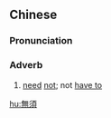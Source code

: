 ==Chinese==
{{zh-forms|s=无须}}

===Pronunciation===
{{zh-pron
|m=wúxū
|c=mou4 seoi1
|mn=qz,xm:bû-su/zz:bû-si
|cat=adv
}}

===Adverb===
{{zh-adv}}

# [[need]] [[not]]; not [[have to]]

[[hu:無須]]